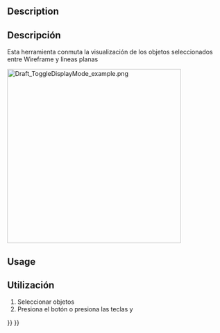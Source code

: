 <languages/>

{{Docnav
|[[Draft_AddConstruction|AddConstruction]]
|[[Draft_WorkingPlaneProxy|WorkingPlaneProxy]]
|[[Draft_Workbench|Draft]]
|IconL=Draft_AddConstruction.svg
|IconR=Draft_WorkingPlaneProxy.svg
|IconC=Workbench_Draft.svg
}}

<div class="mw-translate-fuzzy">
{{GuiCommand/es
|Name=Draft_ToggleDisplayMode
|Name/es=Draft_ToggleDisplayMode
|MenuLocation=Croquis → Opciones de visualización → Alternar modo de visualización
|Workbenches=[[Draft_Workbench/es|Croquis]],[[Arch_Workbench/es|Arquitectura]]
|Shortcut={{KEY|Shift}}+{{KEY|Space}}
}}
</div>

==Description== 

<div class="mw-translate-fuzzy">
==Descripción==

Esta herramienta conmuta la visualización de los objetos seleccionados entre Wireframe y lineas planas
</div>

[[Image:Draft_ToggleDisplayMode_example.png|400px]]
{{Caption|On the left the larger cube obstructs the cube behind it. On the right the Display Mode of the larger cube is set to Wireframe making it possible to select a face belonging to the smaller cube.}}

==Usage== 

<div class="mw-translate-fuzzy">
==Utilización==

# Seleccionar objetos
# Presiona el botón {{KEY|[[Image:Draft_ToggleDisplayMode.png|16px]] [[Draft ToggleDisplayMode/es|Conmutar modo de visualización]]}} o presiona las teclas {{KEY|SHIFT}} y  {{KEY|SPACEBAR}}
</div>


{{Docnav
|[[Draft_AddConstruction|AddConstruction]]
|[[Draft_WorkingPlaneProxy|WorkingPlaneProxy]]
|[[Draft_Workbench|Draft]]
|IconL=Draft_AddConstruction.svg
|IconR=Draft_WorkingPlaneProxy.svg
|IconC=Workbench_Draft.svg
}}

{{Draft Tools navi{{#translation:}}}}
{{Userdocnavi{{#translation:}}}}
